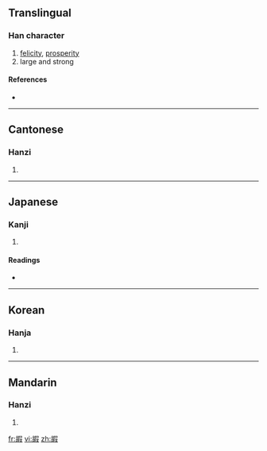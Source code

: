 ==Translingual==

===Han character===
{{Han char|rn=30|rad=口|as=11|sn=14|four=4764<sub>7</sub>|canj=十口口尸水 (JRRSE)}}

# [[felicity]], [[prosperity]]
# large and strong

====References====
* {{Han ref|kx=0205.210|dkj=04190|dj=0428.150|hdz=10674.050|uh=560F|ud=22031|bh=E14C|bd=57676}}

----

==Cantonese==

===Hanzi===
{{yue-hanzi|jyut=|y=ga2, gu2}}

# {{defn|Cantonese}}

----

==Japanese==

===Kanji===
{{ja-kanji|grade=|rs=口11}}

# {{defn|Japanese}}

====Readings====
* {{ja-readings|on=[[か]] (ka), [[け]] (ke)|kun=[[さいわい]] (saiwai)}}

----

==Korean==

===Hanja===
{{ko-hanja|hangeul=[[하]], [[가]]|rv=ha, ga|mr=ha, ka}}

# {{defn|Korean}}

----

==Mandarin==

===Hanzi===
{{cmn-hanzi|pin=[[gǔ]] ([[gu3]]), [[jiǎ]] ([[jia3]])|wg=ku<sup>3</sup>, chia<sup>3</sup>}}

# {{defn|Mandarin}}

[[fr:嘏]]
[[vi:嘏]]
[[zh:嘏]]